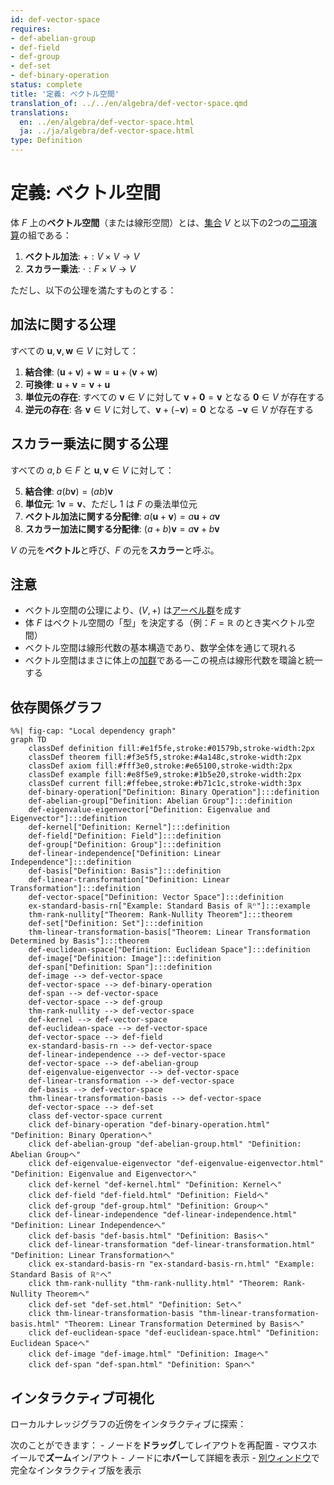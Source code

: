 ```yaml
---
id: def-vector-space
requires:
- def-abelian-group
- def-field
- def-group
- def-set
- def-binary-operation
status: complete
title: '定義: ベクトル空間'
translation_of: ../../en/algebra/def-vector-space.qmd
translations:
  en: ../en/algebra/def-vector-space.html
  ja: ../ja/algebra/def-vector-space.html
type: Definition
---
```


# 定義: ベクトル空間 {#def-vector-space}

体 $F$ 上の**ベクトル空間**（または線形空間）とは、[集合](../logic-set-theory/def-set.qmd) $V$ と以下の2つの[二項演算](def-binary-operation.qmd)の組である：

1. **ベクトル加法**: $+ : V \times V \to V$
2. **スカラー乗法**: $\cdot : F \times V \to V$

ただし、以下の公理を満たすものとする：

## 加法に関する公理

すべての $\mathbf{u}, \mathbf{v}, \mathbf{w} \in V$ に対して：

1. **結合律**: $(\mathbf{u} + \mathbf{v}) + \mathbf{w} = \mathbf{u} + (\mathbf{v} + \mathbf{w})$
2. **可換律**: $\mathbf{u} + \mathbf{v} = \mathbf{v} + \mathbf{u}$
3. **単位元の存在**: すべての $\mathbf{v} \in V$ に対して $\mathbf{v} + \mathbf{0} = \mathbf{v}$ となる $\mathbf{0} \in V$ が存在する
4. **逆元の存在**: 各 $\mathbf{v} \in V$ に対して、$\mathbf{v} + (-\mathbf{v}) = \mathbf{0}$ となる $-\mathbf{v} \in V$ が存在する

## スカラー乗法に関する公理

すべての $a, b \in F$ と $\mathbf{u}, \mathbf{v} \in V$ に対して：

5. **結合律**: $a(b\mathbf{v}) = (ab)\mathbf{v}$
6. **単位元**: $1\mathbf{v} = \mathbf{v}$、ただし $1$ は $F$ の乗法単位元
7. **ベクトル加法に関する分配律**: $a(\mathbf{u} + \mathbf{v}) = a\mathbf{u} + a\mathbf{v}$
8. **スカラー加法に関する分配律**: $(a + b)\mathbf{v} = a\mathbf{v} + b\mathbf{v}$

$V$ の元を**ベクトル**と呼び、$F$ の元を**スカラー**と呼ぶ。

## 注意

- ベクトル空間の公理により、$(V, +)$ は[アーベル群](def-abelian-group.qmd)を成す
- 体 $F$ はベクトル空間の「型」を決定する（例：$F = \mathbb{R}$ のとき実ベクトル空間）
- ベクトル空間は線形代数の基本構造であり、数学全体を通じて現れる
- ベクトル空間はまさに体上の[加群](def-module.qmd)である―この視点は線形代数を環論と統一する

## 依存関係グラフ

```mermaid
%%| fig-cap: "Local dependency graph"
graph TD
    classDef definition fill:#e1f5fe,stroke:#01579b,stroke-width:2px
    classDef theorem fill:#f3e5f5,stroke:#4a148c,stroke-width:2px
    classDef axiom fill:#fff3e0,stroke:#e65100,stroke-width:2px
    classDef example fill:#e8f5e9,stroke:#1b5e20,stroke-width:2px
    classDef current fill:#ffebee,stroke:#b71c1c,stroke-width:3px
    def-binary-operation["Definition: Binary Operation"]:::definition
    def-abelian-group["Definition: Abelian Group"]:::definition
    def-eigenvalue-eigenvector["Definition: Eigenvalue and Eigenvector"]:::definition
    def-kernel["Definition: Kernel"]:::definition
    def-field["Definition: Field"]:::definition
    def-group["Definition: Group"]:::definition
    def-linear-independence["Definition: Linear Independence"]:::definition
    def-basis["Definition: Basis"]:::definition
    def-linear-transformation["Definition: Linear Transformation"]:::definition
    def-vector-space["Definition: Vector Space"]:::definition
    ex-standard-basis-rn["Example: Standard Basis of ℝⁿ"]:::example
    thm-rank-nullity["Theorem: Rank-Nullity Theorem"]:::theorem
    def-set["Definition: Set"]:::definition
    thm-linear-transformation-basis["Theorem: Linear Transformation Determined by Basis"]:::theorem
    def-euclidean-space["Definition: Euclidean Space"]:::definition
    def-image["Definition: Image"]:::definition
    def-span["Definition: Span"]:::definition
    def-image --> def-vector-space
    def-vector-space --> def-binary-operation
    def-span --> def-vector-space
    def-vector-space --> def-group
    thm-rank-nullity --> def-vector-space
    def-kernel --> def-vector-space
    def-euclidean-space --> def-vector-space
    def-vector-space --> def-field
    ex-standard-basis-rn --> def-vector-space
    def-linear-independence --> def-vector-space
    def-vector-space --> def-abelian-group
    def-eigenvalue-eigenvector --> def-vector-space
    def-linear-transformation --> def-vector-space
    def-basis --> def-vector-space
    thm-linear-transformation-basis --> def-vector-space
    def-vector-space --> def-set
    class def-vector-space current
    click def-binary-operation "def-binary-operation.html" "Definition: Binary Operationへ"
    click def-abelian-group "def-abelian-group.html" "Definition: Abelian Groupへ"
    click def-eigenvalue-eigenvector "def-eigenvalue-eigenvector.html" "Definition: Eigenvalue and Eigenvectorへ"
    click def-kernel "def-kernel.html" "Definition: Kernelへ"
    click def-field "def-field.html" "Definition: Fieldへ"
    click def-group "def-group.html" "Definition: Groupへ"
    click def-linear-independence "def-linear-independence.html" "Definition: Linear Independenceへ"
    click def-basis "def-basis.html" "Definition: Basisへ"
    click def-linear-transformation "def-linear-transformation.html" "Definition: Linear Transformationへ"
    click ex-standard-basis-rn "ex-standard-basis-rn.html" "Example: Standard Basis of ℝⁿへ"
    click thm-rank-nullity "thm-rank-nullity.html" "Theorem: Rank-Nullity Theoremへ"
    click def-set "def-set.html" "Definition: Setへ"
    click thm-linear-transformation-basis "thm-linear-transformation-basis.html" "Theorem: Linear Transformation Determined by Basisへ"
    click def-euclidean-space "def-euclidean-space.html" "Definition: Euclidean Spaceへ"
    click def-image "def-image.html" "Definition: Imageへ"
    click def-span "def-span.html" "Definition: Spanへ"
```

## インタラクティブ可視化

ローカルナレッジグラフの近傍をインタラクティブに探索：

::: {.graph-viz data-id="def-vector-space" data-width="700" data-height="500"}
:::

次のことができます：
- ノードを**ドラッグ**してレイアウトを再配置
- マウスホイールで**ズーム**イン/アウト
- ノードに**ホバー**して詳細を表示
- [別ウィンドウ](../../output/interactive/def-vector-space.html){target="_blank"}で完全なインタラクティブ版を表示
